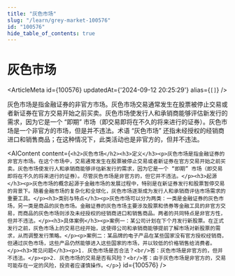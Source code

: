 ```yaml
---
title: "灰色市场"
slug: "/learn/grey-market-100576"
id: "100576"
hide_table_of_contents: true
---
```



# 灰色市场

<ArticleMeta id={100576} updatedAt={'2024-09-12 20:25:29'} alias={`[]`} />
<div className='border-solid border-b border-t-0 my-4 border-[var(--ifm-color-gray-300)]' />

灰色市场是指金融证券的非官方市场。灰色市场交易通常发生在股票被停止交易或者新证券在官方交易开始之前买卖。灰色市场使发行人和承销商能够评估新发行的需求，因为它是一个 “即期” 市场（即交易即将在不久的将来进行的证券）。灰色市场是一个非官方的市场，但是并不违法。术语 “灰色市场” 还指未经授权的经销商进口和销售商品；在这种情况下，此类活动也是非官方的，但并不违法。

<AIContent content={`<h2>灰色市场</h2><h3>定义</h3><p>灰色市场是指金融证券的非官方市场。在这个市场中，交易通常发生在股票被停止交易或者新证券在官方交易开始之前买卖。灰色市场使发行人和承销商能够评估新发行的需求，因为它是一个 “即期” 市场（即交易即将在不久的将来进行的证券）。尽管灰色市场是非官方的，但它并不违法。</p><h3>起源</h3><p>灰色市场的概念起源于金融市场的发展过程中，特别是在新证券发行和股票暂停交易的背景下。随着金融市场的复杂化和全球化，灰色市场逐渐成为发行人和承销商评估市场需求的重要工具。</p><h3>类别与特点</h3><p>灰色市场可以分为两类：一类是金融证券的灰色市场，另一类是商品的灰色市场。金融证券的灰色市场主要涉及股票和债券等金融工具的非官方交易，而商品的灰色市场则涉及未经授权的经销商进口和销售商品。两者的共同特点是非官方性，但并不违法。</p><h3>具体案例</h3><p>案例一：某公司计划在下个月发行新股票。在正式发行之前，灰色市场上的交易已经开始，这使得公司和承销商能够提前了解市场对新股票的需求，从而调整发行策略。</p><p>案例二：某品牌的电子产品在某些国家没有官方授权经销商，但通过灰色市场，这些产品仍然能够进入这些国家的市场，并以较低的价格销售给消费者。</p><h3>常见问题</h3><p>1. 灰色市场是否合法？<br/>答：灰色市场是非官方的，但并不违法。</p><p>2. 灰色市场的交易是否有风险？<br/>答：由于灰色市场是非官方的，交易可能存在一定的风险，投资者应谨慎操作。</p>`} id={100576} />
